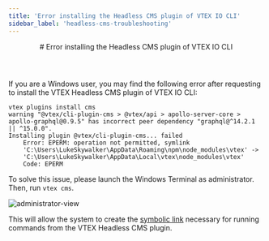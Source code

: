 ```yaml
---
title: 'Error installing the Headless CMS plugin of VTEX IO CLI'
sidebar_label: 'headless-cms-troubleshooting'
---
```



<header>
# Error installing the Headless CMS plugin of VTEX IO CLI
</header>

If you are a Windows user, you may find the following error after requesting to install the VTEX Headless CMS plugin of VTEX IO CLI:

```
vtex plugins install cms
warning "@vtex/cli-plugin-cms > @vtex/api > apollo-server-core > apollo-graphql@0.9.5" has incorrect peer dependency "graphql@^14.2.1 || ^15.0.0".
Installing plugin @vtex/cli-plugin-cms... failed
    Error: EPERM: operation not permitted, symlink
    'C:\Users\LukeSkywalker\AppData\Roaming\npm\node_modules\vtex' ->
    'C:\Users\LukeSkywalker\AppData\Local\vtex\node_modules\vtex'
    Code: EPERM
```

To solve this issue, please launch the Windows Terminal as administrator. Then, run `vtex cms`.

![administrator-view](https://vtexhelp.vtexassets.com/assets/docs/src/TroubleshootingCMS___fd0e1b6bd9843af1cca2991104370a1a.jpg)

This will allow the system to create the [symbolic link](https://en.wikipedia.org/wiki/Symbolic_link) necessary for running commands from the VTEX Headless CMS plugin.
